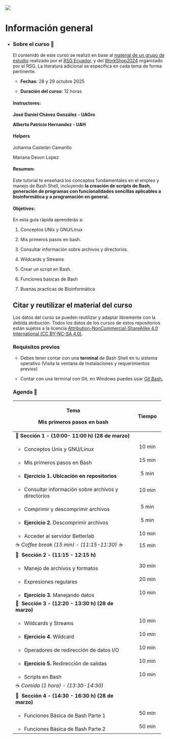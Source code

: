 ::: {layout-ncol="2"}
![](images/cropped-LogoRSG-MX.jpg)
:::

# Información general {.unnumbered}

-   ::: {.panel-tabset group="globalInfo"}
    ### Sobre el curso 📌

    El contenido de este curso se realizó en base al [material de un grupo de estudio](https://github.com/RSG-Ecuador/Grupo-De-Estudio-Linux-Bash) realizado por el [RSG Ecuador](https://rsg-ecuador.github.io/unix.bioinfo.rsgecuador/README.html), y del [WorkShop2024](https://iscb-rsg-mexico.github.io/Workshop_Bash2024/) organizado por el RSG. La literatura adicional se especifica en cada tema de forma pertinente.

    -   **Fechas:** 28 y 29 octubre 2025

    -   **Duración del curso:** 12 horas

    #### **Instructores:**

    **José Daniel Chávez González - UAGro**

    **Alberto Patricio Hernandez - UAH**

    #### Helpers

    Johanna Castelán Camarillo

    Mariana Devon Lopez

    #### **Resumen:**

    Este tutorial te enseñará los conceptos fundamentales en el empleo y manejo de Bash Shell, incluyendo **la creación de scripts de Bash, generación de programas con funcionalidades sencillas aplicables a bioinformática y a programación en general.**

    #### **Objetivos:**

    En esta guía rápida aprenderás a:

    1.  Conceptos UNIx y GNU/Linux

    2.  Mis primeros pasos en bash.

    3.  Consultar información sobre archivos y directorios.

    4.  Wildcards y Streams

    5.  Crear un script en Bash.

    6.  Funciones basicas de Bash

    7.  Buenas practicas de Bioinformática

    ## Citar y reutilizar el material del curso

    Los datos del curso se pueden reutilizar y adaptar libremente con la debida atribución. Todos los datos de los cursos de estos repositorios están sujetos a la licencia [Attribution-NonCommercial-ShareAlike 4.0 International (CC BY-NC-SA 4.0)](https://creativecommons.org/licenses/by-nc-sa/4.0/).

    ### Requisitos previos

    -   Debes tener contar con una **terminal** de Bash Shell en tu sistema operativo (Visita la ventana de Instalaciones y requerimientos previos)

    -   Contar con una terminal con Git, en Windows puedes usar [Git Bash.](https://miguel-mx.github.io/2024-01-24-ccm-unam-swc/)

    ### Agenda 📆 {#agenda}

    +--------------------------------------------------------+------------+
    | Tema                                                   | Tiempo     |
    |                                                        |            |
    | **Mis primeros pasos en bash**                         |            |
    +========================================================+:==========:+
    | 🔷 **Sección** **1 - (10:00- 11:00 h) (28 de marzo)**  |            |
    +--------------------------------------------------------+------------+
    | -   Conceptos Unix y GNU/Linux                         | 10 min     |
    +--------------------------------------------------------+------------+
    | -   Mis primeros pasos en Bash                         | 15 min     |
    +--------------------------------------------------------+------------+
    | -   **Ejercicio 1. Ubicación en repositorios**         | 5 min      |
    +--------------------------------------------------------+------------+
    | -   Consultar información sobre archivos y directorios | 10 min     |
    +--------------------------------------------------------+------------+
    | -   Comprimir y descomprimir archivos                  | 5 min      |
    +--------------------------------------------------------+------------+
    | -   **Ejercicio 2.** Descomprimir archivos             | 5 min      |
    +--------------------------------------------------------+------------+
    | -   Acceder al servidor Betterlab                      | 10 min     |
    +--------------------------------------------------------+------------+
    | ☕ *Coffee break (15 min) - (11:15-11:30) ☕*          | 15 min     |
    +--------------------------------------------------------+------------+
    | 🔷  **Sección** **2 - (11:15 - 12:15 h)**              |            |
    +--------------------------------------------------------+------------+
    | -   Manejo de archivos y formatos                      | 30 min     |
    +--------------------------------------------------------+------------+
    | -   Expresiones regulares                              | 20 min     |
    +--------------------------------------------------------+------------+
    | -   **Ejercicio 3.** Manejando datos                   | 10 min     |
    +--------------------------------------------------------+------------+
    | 🔷  **Sección 3 - (12:20 - 13:30 h) (28 de marzo)**    |            |
    +--------------------------------------------------------+------------+
    | -   Wildcards y Streams                                | 10 min     |
    +--------------------------------------------------------+------------+
    | -   **Ejercicio 4.** Wildcard                          | 10 min     |
    +--------------------------------------------------------+------------+
    | -   Operadores de redirección de datos I/O             | 10 min     |
    +--------------------------------------------------------+------------+
    | -   **Ejercicio 5.** Redirección de salidas            | 10 min     |
    +--------------------------------------------------------+------------+
    | -   Scripts en Bash                                    | 10 min     |
    +--------------------------------------------------------+------------+
    | ☕ *Comida (1 hora) - (13:30-14:30)*                   |            |
    +--------------------------------------------------------+------------+
    | 🔷  **Sección 4 - (14:30 - 16:30 h) (28 de marzo)**    |            |
    +--------------------------------------------------------+------------+
    | -   Funciones Básica de Bash Parte 1                   | 50 min     |
    +--------------------------------------------------------+------------+
    | -   Funciones Básica de Bash Parte 2                   | 50 min     |
    +--------------------------------------------------------+------------+
    :::
